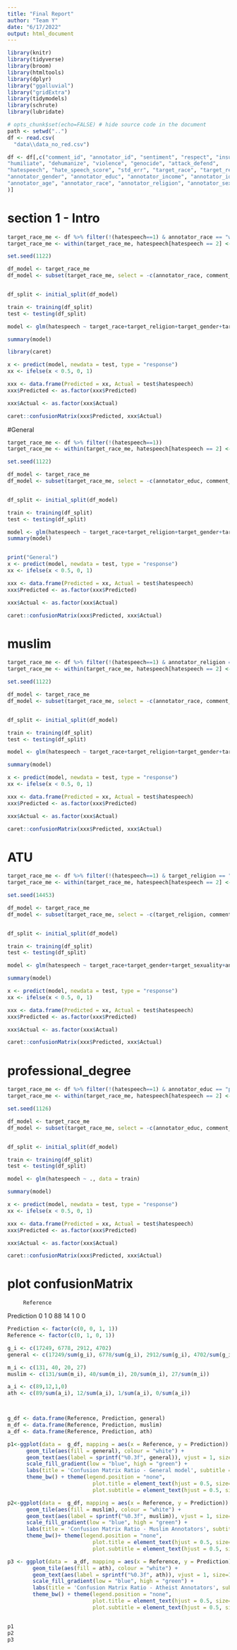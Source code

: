 ```yaml
---
title: "Final Report"
author: "Team Y"
date: "6/17/2022"
output: html_document
---
```


```r
library(knitr)
library(tidyverse)
library(broom)
library(htmltools)
library(dplyr)
library("ggalluvial")
library("gridExtra") 
library(tidymodels)
library(schrute)
library(lubridate)
```

```r
# opts_chunk$set(echo=FALSE) # hide source code in the document
path <- setwd("..")
df <- read.csv(
  "data\\data_no_red.csv")

df <- df[,c("comment_id", "annotator_id", "sentiment", "respect", "insult", 
"humiliate", "dehumanize", "violence", "genocide", "attack_defend", 
"hatespeech", "hate_speech_score", "std_err", "target_race", "target_religion", "target_gender", "target_sexuality", 
"annotator_gender", "annotator_educ", "annotator_income", "annotator_ideology", 
"annotator_age", "annotator_race", "annotator_religion", "annotator_sexuality"
)]
```
# section 1 - Intro

```r

target_race_me <- df %>% filter(!(hatespeech==1) & annotator_race == "white")
target_race_me <- within(target_race_me, hatespeech[hatespeech == 2] <- 1)

set.seed(1122)

df_model <- target_race_me
df_model <- subset(target_race_me, select = -c(annotator_race, comment_id, annotator_id ))


df_split <- initial_split(df_model)

train <- training(df_split)
test <- testing(df_split)

model <- glm(hatespeech ~ target_race+target_religion+target_gender+target_sexuality+annotator_age, data = train)

summary(model)
```

```r
library(caret)

x <- predict(model, newdata = test, type = "response")
xx <- ifelse(x < 0.5, 0, 1)

xxx <- data.frame(Predicted = xx, Actual = test$hatespeech)
xxx$Predicted <- as.factor(xxx$Predicted)

xxx$Actual <- as.factor(xxx$Actual)

caret::confusionMatrix(xxx$Predicted, xxx$Actual)

```

#General
```r
target_race_me <- df %>% filter(!(hatespeech==1))
target_race_me <- within(target_race_me, hatespeech[hatespeech == 2] <- 1)

set.seed(1122)

df_model <- target_race_me
df_model <- subset(target_race_me, select = -c(annotator_educ, comment_id, annotator_id, hate_speech_score,sentiment,respect,insult,humiliate,dehumanize,violence,genocide,attack_defend ))


df_split <- initial_split(df_model)

train <- training(df_split)
test <- testing(df_split)

model <- glm(hatespeech ~ target_race+target_religion+target_gender+target_sexuality+annotator_age, data = train)
summary(model)


print("General")
x <- predict(model, newdata = test, type = "response")
xx <- ifelse(x < 0.5, 0, 1)

xxx <- data.frame(Predicted = xx, Actual = test$hatespeech)
xxx$Predicted <- as.factor(xxx$Predicted)

xxx$Actual <- as.factor(xxx$Actual)

caret::confusionMatrix(xxx$Predicted, xxx$Actual)

```
# muslim
```r

target_race_me <- df %>% filter(!(hatespeech==1) & annotator_religion == "muslim")
target_race_me <- within(target_race_me, hatespeech[hatespeech == 2] <- 1)

set.seed(1122)

df_model <- target_race_me
df_model <- subset(target_race_me, select = -c(annotator_race, comment_id, annotator_id ))


df_split <- initial_split(df_model)

train <- training(df_split)
test <- testing(df_split)

model <- glm(hatespeech ~ target_race+target_religion+target_gender+target_sexuality+annotator_age, data = train)

summary(model)

x <- predict(model, newdata = test, type = "response")
xx <- ifelse(x < 0.5, 0, 1)

xxx <- data.frame(Predicted = xx, Actual = test$hatespeech)
xxx$Predicted <- as.factor(xxx$Predicted)

xxx$Actual <- as.factor(xxx$Actual)

caret::confusionMatrix(xxx$Predicted, xxx$Actual)
```
# ATU
```r
target_race_me <- df %>% filter(!(hatespeech==1) & target_religion == "atheist")
target_race_me <- within(target_race_me, hatespeech[hatespeech == 2] <- 1)

set.seed(14453)

df_model <- target_race_me
df_model <- subset(target_race_me, select = -c(target_religion, comment_id, annotator_id ))


df_split <- initial_split(df_model)

train <- training(df_split)
test <- testing(df_split)

model <- glm(hatespeech ~ target_race+target_gender+target_sexuality+annotator_age, data = train)

summary(model)

x <- predict(model, newdata = test, type = "response")
xx <- ifelse(x < 0.5, 0, 1)

xxx <- data.frame(Predicted = xx, Actual = test$hatespeech)
xxx$Predicted <- as.factor(xxx$Predicted)

xxx$Actual <- as.factor(xxx$Actual)

caret::confusionMatrix(xxx$Predicted, xxx$Actual)

```

# professional_degree

```r


target_race_me <- df %>% filter(!(hatespeech==1) & annotator_educ == "professional_degree")
target_race_me <- within(target_race_me, hatespeech[hatespeech == 2] <- 1)

set.seed(1126)

df_model <- target_race_me
df_model <- subset(target_race_me, select = -c(annotator_educ, comment_id, annotator_id, hate_speech_score,sentiment,respect,insult,humiliate,dehumanize,violence,genocide,attack_defend ))


df_split <- initial_split(df_model)

train <- training(df_split)
test <- testing(df_split)

model <- glm(hatespeech ~ ., data = train)

summary(model)

x <- predict(model, newdata = test, type = "response")
xx <- ifelse(x < 0.5, 0, 1)

xxx <- data.frame(Predicted = xx, Actual = test$hatespeech)
xxx$Predicted <- as.factor(xxx$Predicted)

xxx$Actual <- as.factor(xxx$Actual)

caret::confusionMatrix(xxx$Predicted, xxx$Actual)

```

# plot confusionMatrix
         Reference
Prediction  0  1
         0 88 14
         1  0  0
```r

Prediction <- factor(c(0, 0, 1, 1))
Reference <- factor(c(0, 1, 0, 1))

g_i <- c(17249, 6778, 2912, 4702)
general <- c(17249/sum(g_i), 6778/sum(g_i), 2912/sum(g_i), 4702/sum(g_i))

m_i <- c(131, 40, 20, 27)
muslim <- c(131/sum(m_i), 40/sum(m_i), 20/sum(m_i), 27/sum(m_i))

a_i <- c(89,12,1,0)
ath <- c(89/sum(a_i), 12/sum(a_i), 1/sum(a_i), 0/sum(a_i))



g_df <- data.frame(Reference, Prediction, general)
m_df <- data.frame(Reference, Prediction, muslim)
a_df <- data.frame(Reference, Prediction, ath)

p1<-ggplot(data =  g_df, mapping = aes(x = Reference, y = Prediction)) +
      geom_tile(aes(fill = general), colour = "white") +
      geom_text(aes(label = sprintf("%0.3f", general)), vjust = 1, size=10) +
      scale_fill_gradient(low = "blue", high = "green") +
      labs(title = 'Confusion Matrix Ratio - General model', subtitle = " Accuracy : 0.6938 ")+
      theme_bw() + theme(legend.position = "none",
                           plot.title = element_text(hjust = 0.5, size= 20),
                           plot.subtitle = element_text(hjust = 0.5, size= 15))

p2<-ggplot(data =  g_df, mapping = aes(x = Reference, y = Prediction)) +
      geom_tile(aes(fill = muslim), colour = "white") +
      geom_text(aes(label = sprintf("%0.3f", muslim)), vjust = 1, size=10) +
      scale_fill_gradient(low = "blue", high = "green") +
      labs(title = 'Confusion Matrix Ratio - Muslim Annotators', subtitle = "Accuracy : 0.7248 ")+
      theme_bw()+ theme(legend.position = "none",
                           plot.title = element_text(hjust = 0.5, size= 20),
                           plot.subtitle = element_text(hjust = 0.5, size= 15))

p3 <- ggplot(data =  a_df, mapping = aes(x = Reference, y = Prediction)) +
        geom_tile(aes(fill = ath), colour = "white") +
        geom_text(aes(label = sprintf("%0.3f", ath)), vjust = 1, size=10) +
        scale_fill_gradient(low = "blue", high = "green") +
        labs(title = 'Confusion Matrix Ratio - Atheist Annotators', subtitle = " Accuracy : 0.8725 ")+
        theme_bw() + theme(legend.position = "none",
                           plot.title = element_text(hjust = 0.5, size= 20),
                           plot.subtitle = element_text(hjust = 0.5, size= 15))



```

```r
p1
p2
p3
```

